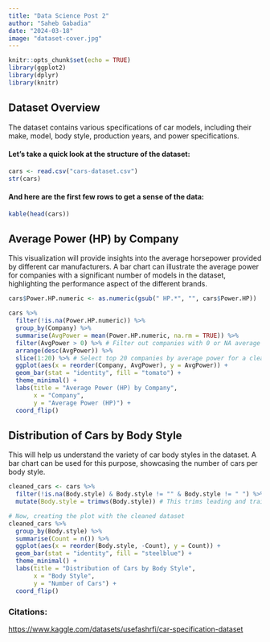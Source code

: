 ```yaml
---
title: "Data Science Post 2"
author: "Saheb Gabadia"
date: "2024-03-18"
image: "dataset-cover.jpg"
---
```


```r
knitr::opts_chunk$set(echo = TRUE)
library(ggplot2)
library(dplyr)
library(knitr)
```

## **Dataset Overview**

The dataset contains various specifications of car models, including their make, model, body style, production years, and power specifications.

#### Let's take a quick look at the structure of the dataset:

```r
cars <- read.csv("cars-dataset.csv")
str(cars)
```

#### And here are the first few rows to get a sense of the data:

```r
kable(head(cars))
```

## **Average Power (HP) by Company**

This visualization will provide insights into the average horsepower provided by different car manufacturers. A bar chart can illustrate the average power for companies with a significant number of models in the dataset, highlighting the performance aspect of the different brands.

```r
cars$Power.HP.numeric <- as.numeric(gsub(" HP.*", "", cars$Power.HP))

cars %>% 
  filter(!is.na(Power.HP.numeric)) %>%
  group_by(Company) %>%
  summarise(AvgPower = mean(Power.HP.numeric, na.rm = TRUE)) %>%
  filter(AvgPower > 0) %>% # Filter out companies with 0 or NA average power
  arrange(desc(AvgPower)) %>%
  slice(1:20) %>% # Select top 20 companies by average power for a cleaner visualization
  ggplot(aes(x = reorder(Company, AvgPower), y = AvgPower)) +
  geom_bar(stat = "identity", fill = "tomato") +
  theme_minimal() +
  labs(title = "Average Power (HP) by Company",
       x = "Company",
       y = "Average Power (HP)") +
  coord_flip()
```

## **Distribution of Cars by Body Style**

This will help us understand the variety of car body styles in the dataset. A bar chart can be used for this purpose, showcasing the number of cars per body style.

```r
cleaned_cars <- cars %>%
  filter(!is.na(Body.style) & Body.style != "" & Body.style != " ") %>%
  mutate(Body.style = trimws(Body.style)) # This trims leading and trailing whitespace

# Now, creating the plot with the cleaned dataset
cleaned_cars %>%
  group_by(Body.style) %>%
  summarise(Count = n()) %>%
  ggplot(aes(x = reorder(Body.style, -Count), y = Count)) +
  geom_bar(stat = "identity", fill = "steelblue") +
  theme_minimal() +
  labs(title = "Distribution of Cars by Body Style",
       x = "Body Style",
       y = "Number of Cars") +
  coord_flip()
```

### Citations:

<https://www.kaggle.com/datasets/usefashrfi/car-specification-dataset>
